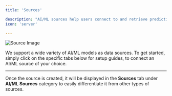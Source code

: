 ```yaml
---
title: 'Sources'

description: "AI/ML sources help users connect to and retrieve predictions from hosted AI/ML model end points. These sources are critical for integrating predictive insights from AI/ML models into your workflows, enabling data-driven decision-making."
icon: 'server'

---
```


<img
  className="block"
  src="https://res.cloudinary.com/dspflukeu/image/upload/f_auto,q_auto/v1/DevRel/sources"
  alt="Source Image"
/>


We support a wide variety of AI/ML models as data sources. To get started, simply click on the specific tabs below for setup guides, to connect an AI/ML source of your choice. 

<CardGroup cols={2}>
  <Card
    title='Databricks Model'
    icon='book-open'
    href='https://docs.squared.ai/guides/data-integration/sources/databricks-model' >
  </Card>
  <Card
    title='AWS Sagemaker Model'
    icon='book-open'
    href='https://docs.squared.ai/guides/data-integration/sources/aws_sagemaker-model' >
  </Card>
</CardGroup>

---

 
Once the source is created, it will be displayed in the **Sources** tab under **AI/ML Sources** category to easily differentiate it from other types of sources.
